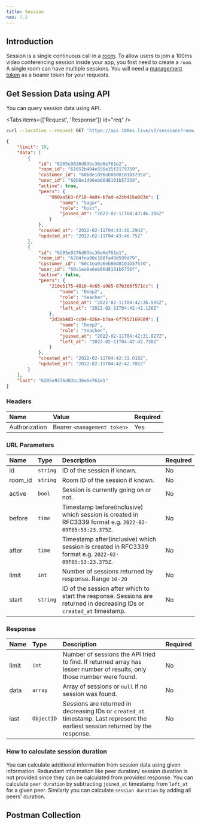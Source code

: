 ```yaml
---
title: Session
nav: 7.2
---
```


## Introduction

Session is a single continuous call in a [room](room). To allow users to join a 100ms video conferencing session inside your app, you first need to create a `room`. A single room can have multiple sessions. You will need a [management token](../foundation/authentication-and-tokens) as a bearer token for your requests.

## Get Session Data using API

You can query session data using API.

<GetRequest
    title="Get Session API"
    desp="This endpoint is used to get sessions. "
    url="https://api.100ms.live/v2/sessions"
/>

<Tabs items={['Request', 'Response']} id="req" />

<Tab id="req-0">

```bash
curl --location --request GET 'https://api.100ms.live/v2/sessions?room_id=61652b404e556e35f2179759' -H 'Authorization: Bearer {{management_token}}'
```

</Tab>
<Tab id="req-1">

<Response res="200: OK" />

```json
{
    "limit": 10,
    "data": [
        {
            "id": "6205e9826d83bc36e6e761e2",
            "room_id": "61652b404e556e35f2179759",
            "customer_id": "60b8e1d96eb86d8101b5735a",
            "user_id": "60b8e1d96eb86d8101b57359",
            "active": true,
            "peers": {
                "860aa563-6f18-4a04-b7ad-a2cb41ba883e": {
                    "name": "Sagar",
                    "role": "host",
                    "joined_at": "2022-02-11T04:43:46.306Z"
                }
            },
            "created_at": "2022-02-11T04:43:46.294Z",
            "updated_at": "2022-02-11T04:43:46.75Z"
        },
        {
            "id": "6205e9376d83bc36e6e761e1",
            "room_id": "6204fea00c108fa49d599d79",
            "customer_id": "60c1ea9a6eb86d8101b57570",
            "user_id": "60c1ea9a6eb86d8101b5756f",
            "active": false,
            "peers": {
                "210e5175-4816-4c65-a985-07b366f571cc": {
                    "name": "Deep2",
                    "role": "teacher",
                    "joined_at": "2022-02-11T04:42:36.595Z",
                    "left_at": "2022-02-11T04:42:42.126Z"
                },
                "2d3ab4d3-cc04-426e-b7aa-6f7952169509": {
                    "name": "Deep2",
                    "role": "teacher",
                    "joined_at": "2022-02-11T04:42:31.027Z",
                    "left_at": "2022-02-11T04:42:42.738Z"
                }
            },
            "created_at": "2022-02-11T04:42:31.018Z",
            "updated_at": "2022-02-11T04:42:42.785Z"
        }
    ],
    "last": "6205e9376d83bc36e6e761e1"
}
```

</Tab>

### Headers

| Name                | Value                       | Required |
| :------------------ | :-------------------------- | :------- |
| Authorization <br/> | Bearer `<management token>` | Yes      |

### URL Parameters

| Name          | Type     | Description                                                                                                             | Required |
| :------------ | :------- | :---------------------------------------------------------------------------------------------------------------------- | :------- |
| id <br/>      | `string` | ID of the session if known.                                                                                             | No       |
| room_id <br/> | `string` | Room ID of the session if known.                                                                                        | No       |
| active <br/>  | `bool`   | Session is currently going on or not.                                                                                   | No       |
| before <br/>  | `time`   | Timestamp before(inclusive) which session is created in RFC3339 format e.g. `2022-02-09T05:53:23.375Z`.                 | No       |
| after <br/>   | `time`   | Timestamp after(inclusive) which session is created in RFC3339 format e.g. `2022-02-09T05:53:23.375Z`.                  | No       |
| limit <br/>   | `int`    | Number of sessions returned by response. Range `10`-`20`                                                                | No       |
| start <br/>   | `string` | ID of the session after which to start the response. Sessions are returned in decreasing IDs or `created_at` timestamp. | No       |

### Response

| Name        | Type       | Description                                                                                                                      | Required |
| :---------- | :--------- | :------------------------------------------------------------------------------------------------------------------------------- | :------- |
| limit <br/> | `int`      | Number of sessions the API tried to find. If returned array has lesser number of results, only those number were found.          | No       |
| data <br/>  | `array`    | Array of sessions or `null` if no session was found.                                                                             | No       |
| last <br/>  | `ObjectID` | Sessions are returned in decreasing IDs or `created_at` timestamp. Last represent the earliest session returned by the response. | No       |

### How to calculate session duration

You can calculate additional information from session data using given information. Redundant information like peer duration/ session duration is not provided since they can be calculated from provided response. You can calculate `peer duration` by subtracting `joined_at` timestamp from `left_at` for a given peer. Similarly you can calculate `session duration` by adding all peers' duration.

## Postman Collection

<DownloadCollection type="rooms" />
